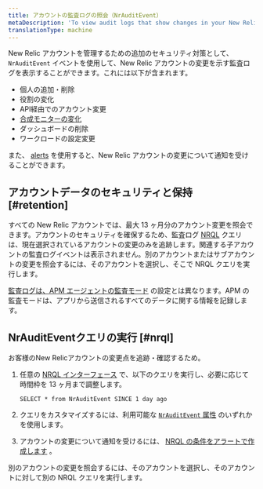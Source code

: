 ```yaml
---
title: アカウントの監査ログの照会（NrAuditEvent）
metaDescription: 'To view audit logs that show changes in your New Relic account for a selected time frame, query the NrAuditLog event.'
translationType: machine
---
```


New Relic アカウントを管理するための追加のセキュリティ対策として、 `NrAuditEvent` イベントを使用して、New Relic アカウントの変更を示す監査ログを表示することができます。これには以下が含まれます。

* 個人の追加・削除
* 役割の変化
* API経由でのアカウント変更
* [合成モニターの変化](/docs/synthetics/new-relic-synthetics/administration/audit-synthetics-account-changes)
* ダッシュボードの削除
* ワークロードの設定変更

また、 [alerts](/docs/alerts/new-relic-alerts/getting-started/alerting-new-relic) を使用すると、New Relic アカウントの変更について通知を受けることができます。

## アカウントデータのセキュリティと保持 [#retention]

すべての New Relic アカウントでは、最大 13 ヶ月分のアカウント変更を照会できます。アカウントのセキュリティを確保するため、監査ログ [NRQL](/docs/insights/nrql-new-relic-query-language/using-nrql/introduction-nrql) クエリは、現在選択されているアカウントの変更のみを追跡します。関連する子アカウントの監査ログイベントは表示されません。別のアカウントまたはサブアカウントの変更を照会するには、そのアカウントを選択し、そこで NRQL クエリを実行します。

[監査ログは、APM エージェントの監査モード](/docs/agents/manage-apm-agents/configuration/log-audit-all-data-your-new-relic-agent-transmits) の設定とは異なります。APM の監査モードは、アプリから送信されるすべてのデータに関する情報を記録します。

## NrAuditEventクエリの実行 [#nrql]

お客様のNew Relicアカウントの変更点を追跡・確認するため。

1. 任意の [NRQL インターフェース](/docs/query-data/nrql-new-relic-query-language/getting-started/introduction-nrql#where) で、以下のクエリを実行し、必要に応じて時間枠を 13 ヶ月まで調整します。

   ```
   SELECT * from NrAuditEvent SINCE 1 day ago
   ```

2. クエリをカスタマイズするには、利用可能な [`NrAuditEvent` 属性](/attribute-dictionary/?event=NrAuditEvent) のいずれかを使用します。

3. アカウントの変更について通知を受けるには、 [NRQL の条件をアラートで作成します](/docs/alerts/new-relic-alerts/defining-conditions/create-alert-conditions-nrql-queries) 。

別のアカウントの変更を照会するには、そのアカウントを選択し、そのアカウントに対して別の NRQL クエリを実行します。
